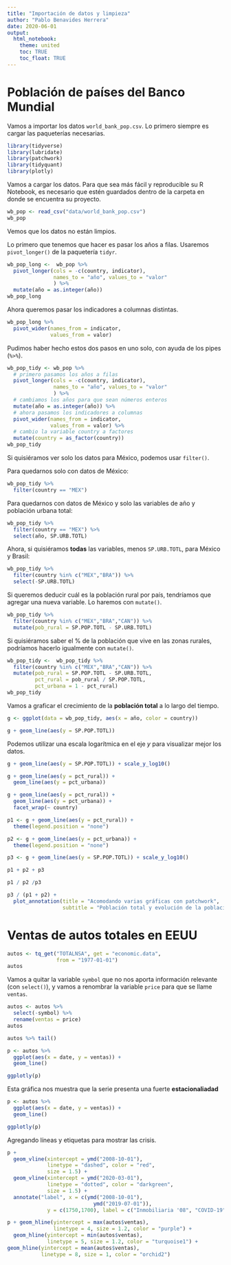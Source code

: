 ```yaml
---
title: "Importación de datos y limpieza"
author: "Pablo Benavides Herrera"
date: 2020-06-01
output: 
  html_notebook:
    theme: united
    toc: TRUE
    toc_float: TRUE
---
```


# Población de países del Banco Mundial

Vamos a importar los datos `world_bank_pop.csv`. Lo primero siempre es cargar las paqueterías necesarias.

```r
library(tidyverse)
library(lubridate)
library(patchwork)
library(tidyquant)
library(plotly)
```

Vamos a cargar los datos. Para que sea más fácil y reproducible su R Notebook, es necesario que estén guardados dentro de la carpeta en donde se encuentra su proyecto.

```r
wb_pop <- read_csv("data/world_bank_pop.csv")
wb_pop
```
Vemos que los datos no están limpios.

Lo primero que tenemos que hacer es pasar los años a filas. Usaremos `pivot_longer()` de la paquetería `tidyr`.

```r
wb_pop_long <-  wb_pop %>% 
  pivot_longer(cols = -c(country, indicator),
               names_to = "año", values_to = "valor"
               ) %>%
  mutate(año = as.integer(año))
wb_pop_long
```


Ahora queremos pasar los indicadores a columnas distintas.
```r
wb_pop_long %>% 
  pivot_wider(names_from = indicator,
              values_from = valor)
```

Pudimos haber hecho estos dos pasos en uno solo, con ayuda de los pipes (` %>% `).

```r
wb_pop_tidy <- wb_pop %>% 
  # primero pasamos los años a filas
  pivot_longer(cols = -c(country, indicator),
               names_to = "año", values_to = "valor"
               ) %>% 
  # cambiamos los años para que sean números enteros
  mutate(año = as.integer(año)) %>% 
  # ahora pasamos los indicadores a columnas
  pivot_wider(names_from = indicator,
              values_from = valor) %>% 
  # cambio la variable country a factores
  mutate(country = as_factor(country))
wb_pop_tidy
```

Si quisiéramos ver solo los datos para México, podemos usar `filter()`.

Para quedarnos solo con datos de México:
```r
wb_pop_tidy %>% 
  filter(country == "MEX")
```

Para quedarnos con datos de México y solo las variables de año y población urbana total:

```r
wb_pop_tidy %>% 
  filter(country == "MEX") %>% 
  select(año, SP.URB.TOTL)
```

Ahora, si quisiéramos **todas** las variables, menos `SP.URB.TOTL`, para México y Brasil:

```r
wb_pop_tidy %>% 
  filter(country %in% c("MEX","BRA")) %>% 
  select(-SP.URB.TOTL)
```

Si queremos deducir cuál es la población rural por país, tendríamos que agregar una nueva variable. Lo haremos con `mutate()`.

```r
wb_pop_tidy %>% 
  filter(country %in% c("MEX","BRA","CAN")) %>% 
  mutate(pob_rural = SP.POP.TOTL - SP.URB.TOTL)
```

Si quisiéramos saber el % de la población que vive en las zonas rurales, podríamos hacerlo igualmente con `mutate()`.

```r
wb_pop_tidy <-  wb_pop_tidy %>% 
  filter(country %in% c("MEX","BRA","CAN")) %>% 
  mutate(pob_rural = SP.POP.TOTL - SP.URB.TOTL,
         pct_rural = pob_rural / SP.POP.TOTL,
         pct_urbana = 1 - pct_rural)
wb_pop_tidy
```

Vamos a graficar el crecimiento de la **población total** a lo largo del tiempo.

```r
g <- ggplot(data = wb_pop_tidy, aes(x = año, color = country))

g + geom_line(aes(y = SP.POP.TOTL))
```

Podemos utilizar una escala logarítmica en el eje *y* para visualizar mejor los datos.

```r
g + geom_line(aes(y = SP.POP.TOTL)) + scale_y_log10()
```

```r
g + geom_line(aes(y = pct_rural)) +
  geom_line(aes(y = pct_urbana))
```

```r
g + geom_line(aes(y = pct_rural)) +
  geom_line(aes(y = pct_urbana)) +
  facet_wrap(~ country)
```

```r
p1 <- g + geom_line(aes(y = pct_rural)) +
  theme(legend.position = "none")

p2 <- g + geom_line(aes(y = pct_urbana)) + 
  theme(legend.position = "none")

p3 <- g + geom_line(aes(y = SP.POP.TOTL)) + scale_y_log10()
```


```r
p1 + p2 + p3

p1 / p2 /p3

p3 / (p1 + p2) + 
  plot_annotation(title = "Acomodando varias gráficas con patchwork",
                  subtitle = "Población total y evolución de la población urbana y rural")
```

# Ventas de autos totales en EEUU

```r
autos <- tq_get("TOTALNSA", get = "economic.data",
                from = "1977-01-01")
autos
```

Vamos a quitar la variable `symbol` que no nos aporta información relevante (con `select()`), y vamos a renombrar la variable `price` para que se llame `ventas`.

```r
autos <- autos %>% 
  select(-symbol) %>% 
  rename(ventas = price)
autos
```

```r
autos %>% tail()
```


```r
p <- autos %>% 
  ggplot(aes(x = date, y = ventas)) +
  geom_line()

ggplotly(p)
```

Esta gráfica nos muestra que la serie presenta una fuerte **estacionaliadad**

```r
p <- autos %>% 
  ggplot(aes(x = date, y = ventas)) +
  geom_line()

ggplotly(p)
```

Agregando líneas y etiquetas para mostrar las crisis.

```r
p + 
  geom_vline(xintercept = ymd("2008-10-01"),
             linetype = "dashed", color = "red",
             size = 1.5) +
  geom_vline(xintercept = ymd("2020-03-01"),
             linetype = "dotted", color = "darkgreen",
             size = 1.5) + 
  annotate("label", x = c(ymd("2008-10-01"),
                            ymd("2019-07-01")),
             y = c(1750,1700), label = c("Inmobiliaria '08", "COVID-19"), color = "blue", size = 3)
```


```r
p + geom_hline(yintercept = max(autos$ventas),
               linetype = 4, size = 1.2, color = "purple") +
  geom_hline(yintercept = min(autos$ventas),
             linetype = 5, size = 1.2, color = "turquoise1") +
geom_hline(yintercept = mean(autos$ventas), 
           linetype = 8, size = 1, color = "orchid2")
```






